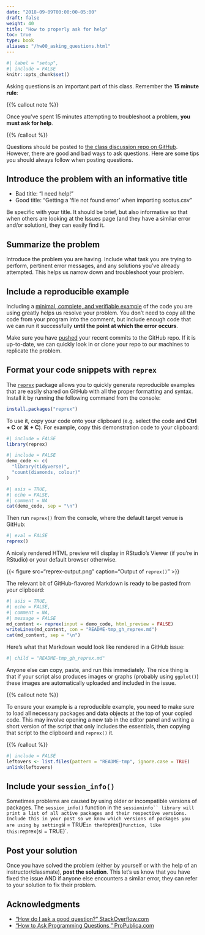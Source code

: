 ```yaml
---
date: "2018-09-09T00:00:00-05:00"
draft: false
weight: 40
title: "How to properly ask for help"
toc: true
type: book
aliases: "/hw00_asking_questions.html"
---
```


```r
#| label = "setup",
#| include = FALSE
knitr::opts_chunk$set()
```

Asking questions is an important part of this class. Remember the **15 minute rule**:

{{% callout note %}}

Once you've spent 15 minutes attempting to troubleshoot a problem, **you must ask for help**.

{{% /callout %}}

Questions should be posted to [the class discussion repo on GitHub](https://github.com/cis-ds/Discussion). However, there are good and bad ways to ask questions. Here are some tips you should always follow when posting questions.

## Introduce the problem with an informative title

* Bad title: "I need help!"
* Good title: "Getting a 'file not found error' when importing scotus.csv"

Be specific with your title. It should be brief, but also informative so that when others are looking at the Issues page (and they have a similar error and/or solution), they can easily find it.

## Summarize the problem

Introduce the problem you are having. Include what task you are trying to perform, pertinent error messages, and any solutions you've already attempted. This helps us narrow down and troubleshoot your problem.

## Include a reproducible example

Including a [minimal, complete, and verifiable example](http://stackoverflow.com/help/mcve) of the code you are using greatly helps us resolve your problem. You don't need to copy all the code from your program into the comment, but include enough code that we can run it successfully **until the point at which the error occurs**.

Make sure you have [pushed](/setup/git-with-rstudio/#step-4-push-your-local-changes-online-to-github) your recent commits to the GitHub repo. If it is up-to-date, we can quickly look in or clone your repo to our machines to replicate the problem.

## Format your code snippets with `reprex`

The [`reprex`](http://reprex.tidyverse.org/) package allows you to quickly generate reproducible examples that are easily shared on GitHub with all the proper formatting and syntax. Install it by running the following command from the console:

```r
install.packages("reprex")
```

To use it, copy your code onto your clipboard (e.g. select the code and **Ctrl + C** or **⌘ + C**). For example, copy this demonstration code to your clipboard:

```r
#| include = FALSE
library(reprex)
```

```r
#| include = FALSE
demo_code <- c(
  "library(tidyverse)",
  "count(diamonds, colour)"
)
```

```r
#| asis = TRUE,
#| echo = FALSE,
#| comment = NA
cat(demo_code, sep = "\n")
```

Then run `reprex()` from the console, where the default target venue is GitHub:

```r
#| eval = FALSE
reprex()
```

A nicely rendered HTML preview will display in RStudio's Viewer (if you're in RStudio) or your default browser otherwise.

{{< figure src="reprex-output.png" caption="Output of `reprex()`" >}}

The relevant bit of GitHub-flavored Markdown is ready to be pasted from your clipboard:

```r
#| asis = TRUE,
#| echo = FALSE,
#| comment = NA,
#| message = FALSE
md_content <- reprex(input = demo_code, html_preview = FALSE)
writeLines(md_content, con = "README-tmp_gh_reprex.md")
cat(md_content, sep = "\n")
```

Here's what that Markdown would look like rendered in a GitHub issue:

```r
#| child = "README-tmp_gh_reprex.md"
```

Anyone else can copy, paste, and run this immediately. The nice thing is that if your script also produces images or graphs (probably using `ggplot()`) these images are automatically uploaded and included in the issue.

{{% callout note %}}

To ensure your example is a reproducible example, you need to make sure to load all necessary packages and data objects at the top of your copied code. This may involve opening a new tab in the editor panel and writing a short version of the script that only includes the essentials, then copying that script to the clipboard and `reprex()` it.

{{% /callout %}}

```r
#| include = FALSE
leftovers <- list.files(pattern = "README-tmp", ignore.case = TRUE)
unlink(leftovers)
```

## Include your `session_info()`

Sometimes problems are caused by using older or incompatible versions of packages. The `session_info()` function in the `sessioninfo`` library will print a list of all active packages and their respective versions. Include this in your post so we know which versions of packages you are using by setting `si = TRUE` in the `reprex()` function, like this: `reprex(si = TRUE)`.

## Post your solution

Once you have solved the problem (either by yourself or with the help of an instructor/classmate), **post the solution**. This let's us know that you have fixed the issue AND if anyone else encounters a similar error, they can refer to your solution to fix their problem.

## Acknowledgments

* ["How do I ask a good question?" StackOverflow.com](http://stackoverflow.com/help/how-to-ask)
* ["How to Ask Programming Questions," ProPublica.com](https://www.propublica.org/nerds/item/how-to-ask-programming-questions)
